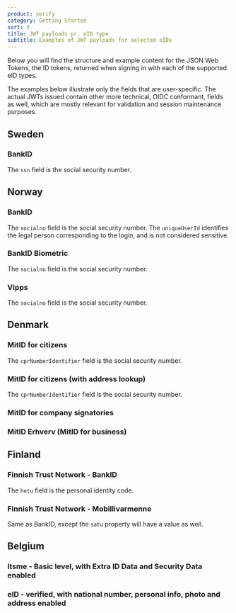 ```yaml
---
product: verify
category: Getting Started
sort: 3
title: JWT payloads pr. eID type
subtitle: Examples of JWT payloads for selected eIDs
---
```




Below you will find the structure and example content for the JSON Web Tokens, the ID tokens, returned when signing in with each of the supported eID types.

The examples below illustrate only the fields that are user-specific. The actual JWTs issued contain other more technical, OIDC conformant, fields as well, which are mostly relevant for validation and session maintenance purposes.

## Sweden

### BankID

<SwedishBankIdJwtSnippet />

The `ssn` field is the social security number.

## Norway

### BankID

<NorwegianBankIdJwtSnippet />

The `socialno` field is the social security number. The `uniqueUserId` identifies the legal person corresponding to the login, and is not considered sensitive.

### BankID Biometric

<NorwegianBankIdBiometricJwtSnippet />

The `socialno` field is the social security number.

### Vipps

<NorwegianVippsJwtSnippet />

The `socialno` field is the social security number.

## Denmark

### MitID for citizens

<DanishMitIDJwtSnippet />

The `cprNumberIdentifier` field is the social security number.

### MitID for citizens (with address lookup)

<DanishMitIDAddressJwtSnippet />

The `cprNumberIdentifier` field is the social security number.

### MitID for company signatories

<DanishMitIDCompanySignatoryJwtSnippet />

### MitID Erhverv (MitID for business)

<DanishMitIDErhvervJwtSnippet />

## Finland

### Finnish Trust Network - BankID

<FtnJwtSnippet />

The `hetu` field is the personal identity code.

### Finnish Trust Network - Mobillivarmenne
Same as BankID, except the `satu` property will have a value as well.

## Belgium

### Itsme - Basic level, with Extra ID Data and Security Data enabled

<BelgianItsmeJwtSnippet />

<a name="beeid"></a>

### eID - verified, with national number, personal info, photo and address enabled

 <BelgianEidJwtSnippet />